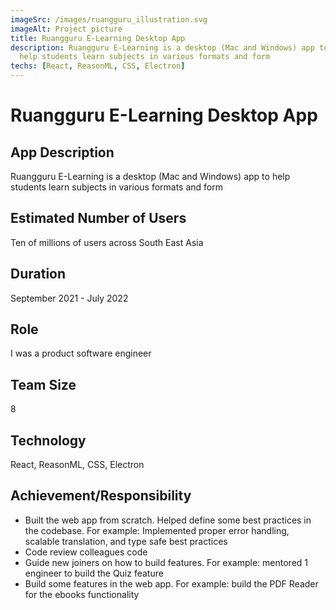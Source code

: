 ```yaml
---
imageSrc: /images/ruangguru_illustration.svg
imageAlt: Project picture
title: Ruangguru E-Learning Desktop App
description: Ruangguru E-Learning is a desktop (Mac and Windows) app to
  help students learn subjects in various formats and form
techs: [React, ReasonML, CSS, Electron]
---
```



<MdImageContainer>
  <Picture
    src="/images/ruangguru_illustration.svg"
    alt="Education app illustration"
    width="770"
    height="730"
  />
</MdImageContainer>

# Ruangguru E-Learning Desktop App

## App Description

Ruangguru E-Learning is a desktop (Mac and Windows) app to
help students learn subjects in various formats and form

## Estimated Number of Users

Ten of millions of users across South East Asia

## Duration

September 2021 - July 2022

## Role

I was a product software engineer

## Team Size

8

## Technology

React, ReasonML, CSS, Electron

## Achievement/Responsibility

- Built the web app from scratch. Helped define some best practices in the codebase. For example: Implemented proper error handling, scalable translation, and type safe best practices
- Code review colleagues code
- Guide new joiners on how to build features. For example: mentored 1 engineer to build the Quiz feature
- Build some features in the web app. For example: build the PDF Reader for the ebooks functionality
